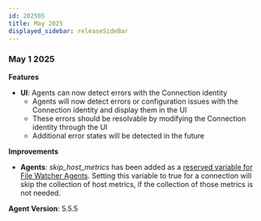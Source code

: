 ```yaml
---
id: 202505
title: May 2025
displayed_sidebar: releaseSideBar
---
```

### May 1 2025

**Features**
- **UI**: Agents can now detect errors with the Connection identity
  - Agents will now detect errors or configuration issues with the Connection identity and display them in the UI
  - These errors should be resolvable by modifying the Connection identity through the UI
  - Additional error states will be detected in the future

**Improvements** 
- **Agents**: _skip_host_metrics_ has been added as a [reserved variable for File Watcher Agents](../app/agents/Agent#reserved-variables). Setting this variable to true for a connection will skip the collection of host metrics, if the collection of those metrics is not needed.

**Agent Version**: 5.5.5

